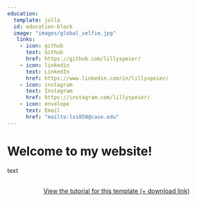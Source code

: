 ```yaml
---
education:
  template: jolla
  id: education-block
  image: "images/global_selfie.jpg"
   links:
    - icon: github
      text: Github
      href: https://github.com/lillyspeier/
    - icon: linkedin
      text: LinkedIn
      href: https://www.linkedin.com/in/lillyspeier/
    - icon: instagram
      text: Instagram
      href: https://instagram.com/lillyspeier/
    - icon: envelope
      text: Email
      href: "mailto:lxs850@case.edu"  
---
```


::: {#education-block}
:::

# Welcome to my website!

text

```{=html}
<div  style="margin: 30px; text-align: center;">
<a class="btn btn-primary" href="https://www.marvinschmitt.com/blog/website-tutorial-quarto/" role="button" target="_blank" style="padding: 15px 30px;">View the tutorial for this template (+ download link)</a>
</div>
```

